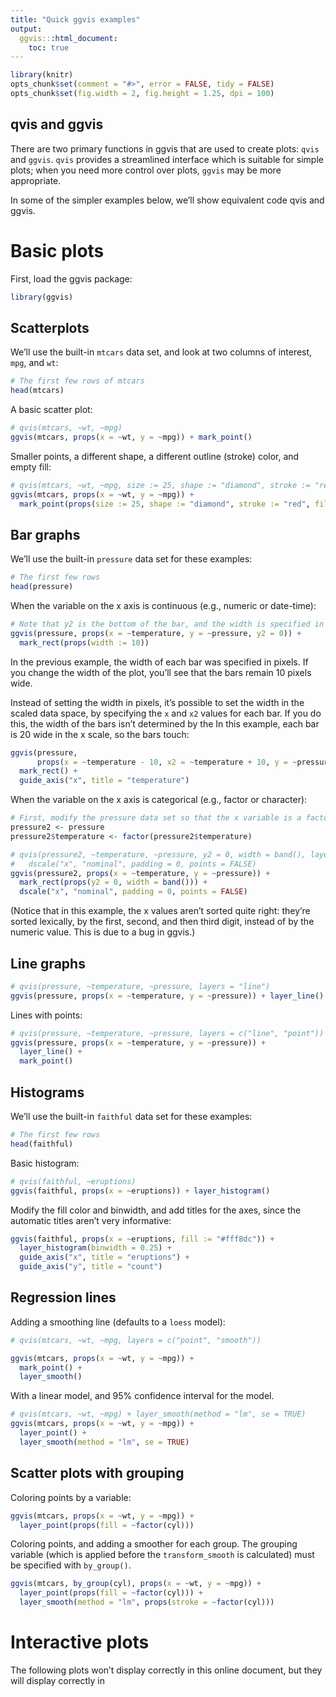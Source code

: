 ```yaml
---
title: "Quick ggvis examples"
output:
  ggvis:::html_document:
    toc: true
---
```


<!--
%\VignetteEngine{knitr}
%\VignetteIndexEntry{ggvis basics}
-->

```r
library(knitr)
opts_chunk$set(comment = "#>", error = FALSE, tidy = FALSE)
opts_chunk$set(fig.width = 2, fig.height = 1.25, dpi = 100)
```

## qvis and ggvis

There are two primary functions in ggvis that are used to create plots: `qvis` and `ggvis`.  `qvis` provides a streamlined interface which is suitable for simple plots; when you need more control over plots, `ggvis` may be more appropriate.

In some of the simpler examples below, we'll show equivalent code qvis and ggvis.


# Basic plots

First, load the ggvis package:

```r
library(ggvis)
```

## Scatterplots

We'll use the built-in `mtcars` data set, and look at two columns of interest, `mpg`, and `wt`:

```r
# The first few rows of mtcars
head(mtcars)
```

A basic scatter plot:

```r
# qvis(mtcars, ~wt, ~mpg)
ggvis(mtcars, props(x = ~wt, y = ~mpg)) + mark_point()
```

Smaller points, a different shape, a different outline (stroke) color, and empty fill:

```r
# qvis(mtcars, ~wt, ~mpg, size := 25, shape := "diamond", stroke := "red", fill := NA)
ggvis(mtcars, props(x = ~wt, y = ~mpg)) +
  mark_point(props(size := 25, shape := "diamond", stroke := "red", fill := NA))
```


## Bar graphs

We'll use the built-in `pressure` data set for these examples:

```r
# The first few rows
head(pressure)
```


When the variable on the x axis is continuous (e.g., numeric or date-time):

```r
# Note that y2 is the bottom of the bar, and the width is specified in pixels
ggvis(pressure, props(x = ~temperature, y = ~pressure, y2 = 0)) +
  mark_rect(props(width := 10))
```

In the previous example, the width of each bar was specified in pixels. If you change the width of the plot, you'll see that the bars remain 10 pixels wide.

Instead of setting the width in pixels, it's possible to set the width in the scaled data space, by specifying the `x` and `x2` values for each bar. If you do this, the width of the bars isn't determined by the
In this example, each bar is 20 wide in the x scale, so the bars touch:

```r
ggvis(pressure,
      props(x = ~temperature - 10, x2 = ~temperature + 10, y = ~pressure, y2 = 0)) +
  mark_rect() +
  guide_axis("x", title = "temperature")
```


When the variable on the x axis is categorical (e.g., factor or character):

```r
# First, modify the pressure data set so that the x variable is a factor
pressure2 <- pressure
pressure2$temperature <- factor(pressure2$temperature)

# qvis(pressure2, ~temperature, ~pressure, y2 = 0, width = band(), layers = "rect") +
#   dscale("x", "nominal", padding = 0, points = FALSE)
ggvis(pressure2, props(x = ~temperature, y = ~pressure)) +
  mark_rect(props(y2 = 0, width = band())) +
  dscale("x", "nominal", padding = 0, points = FALSE)
```

(Notice that in this example, the x values aren't sorted quite right: they're sorted lexically, by the first, second, and then third digit, instead of by the numeric value. This is due to a bug in ggvis.)

## Line graphs

```r
# qvis(pressure, ~temperature, ~pressure, layers = "line")
ggvis(pressure, props(x = ~temperature, y = ~pressure)) + layer_line()
```

Lines with points:

```r
# qvis(pressure, ~temperature, ~pressure, layers = c("line", "point"))
ggvis(pressure, props(x = ~temperature, y = ~pressure)) +
  layer_line() +
  mark_point()
```


## Histograms

We'll use the built-in `faithful` data set for these examples:

```r
# The first few rows
head(faithful)
```


Basic histogram:

```r
# qvis(faithful, ~eruptions)
ggvis(faithful, props(x = ~eruptions)) + layer_histogram()
```


Modify the fill color and binwidth, and add titles for the axes, since the automatic titles aren't very informative:

```r
ggvis(faithful, props(x = ~eruptions, fill := "#fff8dc")) +
  layer_histogram(binwidth = 0.25) +
  guide_axis("x", title = "eruptions") +
  guide_axis("y", title = "count")
```


## Regression lines

Adding a smoothing line (defaults to a `loess` model):

```r
# qvis(mtcars, ~wt, ~mpg, layers = c("point", "smooth"))

ggvis(mtcars, props(x = ~wt, y = ~mpg)) +
  mark_point() +
  layer_smooth()
```

With a linear model, and 95% confidence interval for the model.

```r
# qvis(mtcars, ~wt, ~mpg) + layer_smooth(method = "lm", se = TRUE)
ggvis(mtcars, props(x = ~wt, y = ~mpg)) +
  layer_point() +
  layer_smooth(method = "lm", se = TRUE)
```


## Scatter plots with grouping

Coloring points by a variable:

```r
ggvis(mtcars, props(x = ~wt, y = ~mpg)) +
  layer_point(props(fill = ~factor(cyl)))
```

Coloring points, and adding a smoother for each group. The grouping variable (which is applied before the `transform_smooth` is calculated) must be specified with `by_group()`.

```r
ggvis(mtcars, by_group(cyl), props(x = ~wt, y = ~mpg)) +
  layer_point(props(fill = ~factor(cyl))) +
  layer_smooth(method = "lm", props(stroke = ~factor(cyl)))
```


# Interactive plots

The following plots won't display correctly in this online document, but they will display correctly in
